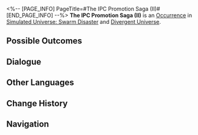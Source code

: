 <%-- [PAGE_INFO]
PageTitle=#The IPC Promotion Saga (II)#
[END_PAGE_INFO] --%>
{{Stub}}
{{Simulated Universe Event Infobox
|id            = 14201-1
|title         = 
|image         = Occurrence IPC.png
|domains_su    = 
|domains_ext   = 
|domains_swarm = Unknown
|domains_gng   = 
|domains_du    = Unknown
|requirements  = 
|prev          = 
|next          = 
|characters    = 
|factions      = 
|order         = 020
|order_du      = 049
}}
'''The IPC Promotion Saga (II)''' is an [[Divergent Universe/Occurrence|Occurrence]] in [[Simulated Universe: Swarm Disaster]] and [[Divergent Universe]].

==Possible Outcomes==
{{Possible Outcomes
|choice_1 = Care for the physical and mental health of the temporary workers.
|result_1 = Receive 250 Cosmic Fragments: All characters restore HP equal to 100% of their respective max HP.
|path_1   = Abundance
|modes_1  = swarm

|choice_2 = Fully book the following week with the Interspecies Bonding Party!
|result_2 = Obtain 4 Blessing(s) of 1-star rarity.
|path_2   = Elation
|modes_2  = swarm

|choice_3 = Care for the physical and mental health of the temporary workers.
|result_3 = Obtain 3 random Blessing(s) of Abundance.
|path_3   = Abundance
|modes_3  = du

|choice_4 = Fully book the following week with the Interspecies Bonding Party!
|result_4 = Spend 50 Cosmic Fragments and enhance 1 Blessing(s) of each Path.
|path_4   = Elation
|modes_4  = du

|choice_5 = Settle the "Expert Skills Training."
|result_5 = Obtain 3 random 1-star Blessing(s).
|modes_5  = du

|choice_6 = Convene the "Universal Finance Conference."
|result_6 = Spend 50 Cosmic Fragments and enhance 5 random Blessing(s).
|modes_6  = du

|choice_7 = Convene the "Universal Finance Conference."
|result_7 = Obtain 110 Cosmic Fragment(s).
|modes_7  = swarm

|choice_8 = Settle the "Expert Skills Training."
|result_8 = Obtain 2 random 1-star Blessing(s).
|modes_8  = swarm

}}
<!--
==Gameplay Notes==
* 
-->
==Dialogue==
{{Dialogue Start}}
:{{tx}}
{{Dialogue End}}

==Other Languages==
{{Other Languages
|en   = The IPC Promotion Saga (II)
|zhs  = 星际和平公司「升职记」（其二）
|zht  = 星際和平公司「升職記」（其二）
|ja   = スターピースカンパニー「{{Rubi|昇進記|しょうしんき}}」（2）
|ko   = 스타피스 컴퍼니 「승진기」 (2)
|es   = La saga del ascenso de la Corporación II
|fr   = Saga de la CPI (II)
|ru   = Сага о карьере в КММ II
|th   = "บันทึกการเลื่อนตำแหน่ง" องค์กรสันติภาพแห่งดวงดาว (2)
|vi   = Công Ty Hành Tinh Hòa Bình "Nhật Ký Thăng Chức" 2
|de   = Die IFK-Beförderungsgeschichte (Teil 2)
|id   = Kisah Promosi IPC (2)
|pt   = A Saga de Promoção da CPI (II)
}}

==Change History==
{{Change History|1.3}}

==Navigation==
{{Occurrence Navbox}}
